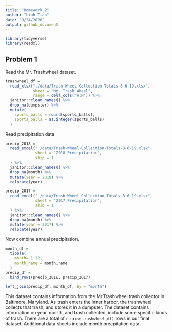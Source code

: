 ```yaml
---
title: "Homework_2"
author: "Linh Tran"
date: "9/24/2020"
output: github_document
---
```


```r
library(tidyverse)
library(readxl)
```

## Problem 1

Read the Mr. Trashwheel dataset.

```r
trashwheel_df = 
  read_xlsx("./data/Trash-Wheel-Collection-Totals-8-6-19.xlsx",
            sheet = "Mr. Trash Wheel",
            range = cell_cols("A:N")) %>% 
  janitor::clean_names() %>% 
  drop_na(dumpster) %>% 
  mutate(
    sports_balls = round(sports_balls),
    sports_balls = as.integer(sports_balls)
  )
```

Read precipitation data

```r
precip_2018 = 
  read_excel("./data/Trash-Wheel-Collection-Totals-8-6-19.xlsx",
             sheet = "2018 Precipitation",
             skip = 1
  ) %>% 
  janitor::clean_names() %>% 
  drop_na(month) %>% 
  mutate(year = 2018) %>% 
  relocate(year)

precip_2017 = 
  read_excel("./data/Trash-Wheel-Collection-Totals-8-6-19.xlsx",
             sheet = "2017 Precipitation",
             skip = 1
  ) %>% 
  janitor::clean_names() %>% 
  drop_na(month) %>% 
  mutate(year = 2017) %>% 
  relocate(year)
```

Now combine annual precipitation.

```r
month_df = 
  tibble(
    month= 1:12,
    month_name = month.name
  )
precip_df = 
  bind_rows(precip_2018, precip_2017) 

left_join(precip_df, month_df, by = "month")
```

This dataset contains information from the Mr.Trashwheel trash collector in Baltimore, Maryland. As trash enters the inner harbor, the trashwheel collects that trash, and stores it in a dumpster. The dataset contains information on year, month, and trash collected, include some specific kinds of trash. There are a total of `r nrow(trashwheel_df)` rows in our final dataset. Additional data sheets include month precpitation data. 
